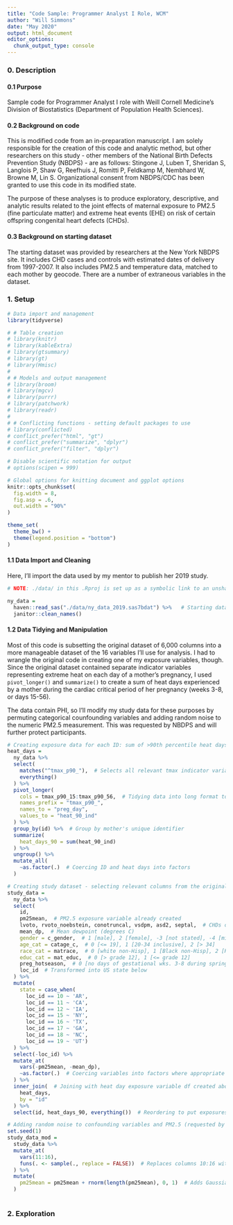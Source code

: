 ```yaml
---
title: "Code Sample: Programmer Analyst I Role, WCM"
author: "Will Simmons"
date: "May 2020"
output: html_document
editor_options: 
  chunk_output_type: console
---
```


### 0.  Description

#### 0.1  Purpose

Sample code for Programmer Analyst I role with Weill Cornell Medicine's Division of Biostatistics (Department of Population Health Sciences). 

#### 0.2  Background on code

This is modified code from an in-preparation manuscript. I am solely responsible for the creation of this code and analytic method, but other researchers on this study - other members of the National Birth Defects Prevention Study (NBDPS) - are as follows: Stingone J, Luben T, Sheridan S, Langlois P, Shaw G, Reefhuis J, Romitti P, Feldkamp M, Nembhard W, Browne M, Lin S. Organizational consent from NBDPS/CDC has been granted to use this code in its modified state.

The purpose of these analyses is to produce exploratory, descriptive, and analytic results related to the joint effects of maternal exposure to PM2.5 (fine particulate matter) and extreme heat events (EHE) on risk of certain offspring congenital heart defects (CHDs).

#### 0.3  Background on starting dataset

The starting dataset was provided by researchers at the New York NBDPS site. It includes CHD cases and controls with estimated dates of delivery from 1997-2007. It also includes PM2.5 and temperature data, matched to each mother by geocode. There	are a number of extraneous variables in the dataset.

### 1.  Setup

<!-- #### 1.0  Package Import -->

```r

# Data import and management
library(tidyverse)

# # Table creation
# library(knitr)
# library(kableExtra)
# library(gtsummary)
# library(gt)
# library(Hmisc)
# 
# # Models and output management
# library(broom)
# library(mgcv)
# library(purrr)
# library(patchwork)
# library(readr)
# 
# # Conflicting functions - setting default packages to use
# library(conflicted)
# conflict_prefer("html", "gt")
# conflict_prefer("summarize", "dplyr")
# conflict_prefer("filter", "dplyr")

# Disable scientific notation for output
# options(scipen = 999)

# Global options for knitting document and ggplot options
knitr::opts_chunk$set(
  fig.width = 8,
  fig.asp = .6,
  out.width = "90%"
)

theme_set(
  theme_bw() +
  theme(legend.position = "bottom")
) 

```

#### 1.1  Data Import and Cleaning

Here, I'll import the data used by my mentor to publish her 2019 study. 

```r

# NOTE: ./data/ in this .Rproj is set up as a symbolic link to an unshared external data folder (data contain PHI)

ny_data = 
  haven::read_sas("./data/ny_data_2019.sas7bdat") %>%   # Starting dataset from NY NBDPS center - import from SAS format
  janitor::clean_names()

```

#### 1.2  Data Tidying and Manipulation

Most of this code is subsetting the original dataset of 6,000 columns into a more manageable dataset of the 16 variables I'll use for analysis. I had to wrangle the original code in creating one of my exposure variables, though. Since the original dataset contained separate indicator variables representing extreme heat on each day of a mother's pregnancy, I used `pivot_longer()` and `summarize()` to create a sum of heat days experienced by a mother during the cardiac critical period of her pregnancy (weeks 3-8, or days 15-56).

The data contain PHI, so I'll modify my study data for these purposes by permuting categorical counfounding variables and adding random noise to the numeric PM2.5 measurement. This was requested by NBDPS and will further protect participants.

```r

# Creating exposure data for each ID: sum of >90th percentile heat days 15-56 (weeks 3-8 of pregnancy)
heat_days =
  ny_data %>% 
  select(
    matches("^tmax_p90_"),  # Selects all relevant tmax indicator variables and puts at front - these cols were mixed in with UATmax
    everything()
  ) %>%
  pivot_longer(
    cols = tmax_p90_15:tmax_p90_56,  # Tidying data into long format to sum range of days for each ID
    names_prefix = "tmax_p90_",
    names_to = "preg_day",
    values_to = "heat_90_ind"
  ) %>% 
  group_by(id) %>%  # Group by mother's unique identifier
  summarize(
    heat_days_90 = sum(heat_90_ind)  
  ) %>% 
  ungroup() %>% 
  mutate_all(
    ~as.factor(.)  # Coercing ID and heat days into factors 
  )

# Creating study dataset - selecting relevant columns from the original 6000 in full data
study_data =  
  ny_data %>% 
  select(
    id,
    pm25mean,  # PM2.5 exposure variable already created         
    lvoto, rvoto_noebstein, conotruncal, vsdpm, asd2, septal,  # CHDs of interest
    mean_dp,  # Mean dewpoint (degrees C)
    gender = c_gender,  # 1 [male], 2 [female], -3 [not stated], -4 [missing]
    age_cat = catage_c,  # 0 [<= 19], 1 [20-34 inclusive], 2 [> 34]
    race_cat = matrace,  # 0 [white non-Hisp], 1 [Black non-Hisp], 2 [Hisp], 3 [others: API, AK Native, Nat Am, other]
    educ_cat = mat_educ,  # 0 [> grade 12], 1 [<= grade 12]
    preg_hotseason,  # 0 [no days of gestational wks. 3-8 during spring/summer], 1 [1+ day]
    loc_id  # Transformed into US state below
  ) %>% 
  mutate(
    state = case_when(     
      loc_id == 10 ~ 'AR',
      loc_id == 11 ~ 'CA',
      loc_id == 12 ~ 'IA',
      loc_id == 15 ~ 'NY',
      loc_id == 16 ~ 'TX',
      loc_id == 17 ~ 'GA', 
      loc_id == 18 ~ 'NC',
      loc_id == 19 ~ 'UT')
  ) %>% 
  select(-loc_id) %>% 
  mutate_at(
    vars(-pm25mean, -mean_dp),
    ~as.factor(.)  # Coercing variables into factors where appropriate (all but numeric vars PM2.5, dewpoint)
  ) %>% 
  inner_join(  # Joining with heat day exposure variable df created above
    heat_days,
    by = "id"
  ) %>% 
  select(id, heat_days_90, everything())  # Reordering to put exposures first

# Adding random noise to confounding variables and PM2.5 (requested by NBDPS)
set.seed(1)
study_data_mod =
  study_data %>% 
  mutate_at(
    vars(11:16),
    funs(. <- sample(., replace = FALSE))  # Replaces columns 10:16 with random samples without replacement (use <-)
  ) %>%
  mutate(
    pm25mean = pm25mean + rnorm(length(pm25mean), 0, 1)  # Adds Gaussian random noise to PM2.5 variable
  )
  
```

### 2.  Exploration


